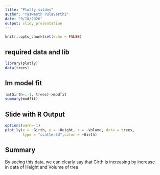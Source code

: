 ```yaml
---
title: "Plotly sildes"
author: "Yaswanth Pulavarthi"
date: "9/18/2020"
output: slidy_presentation
---
```


```r
knitr::opts_chunk$set(echo = FALSE)
```

## required data and lib

```r
library(plotly)
data(trees)
```

## lm model fit
```r
lm(Girth~.-1, trees)->modfit
summary(modfit)
```

## Slide with R Output

```r
options(warn=-1)
plot_ly(x = ~Girth, y = ~Height, z = ~Volume, data = trees,
        type = "scatter3d",color = ~Girth)

```

## Summary
 By seeing this data, we can clearly say that Girth is increasing by increase in data of Height and Volume of tree


